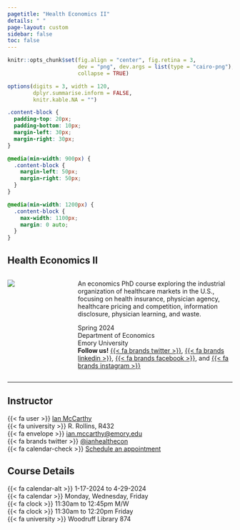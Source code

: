 ```yaml
---
pagetitle: "Health Economics II"
details: " "
page-layout: custom
sidebar: false
toc: false
---
```


```r
knitr::opts_chunk$set(fig.align = "center", fig.retina = 3,
                      dev = "png", dev.args = list(type = "cairo-png"),
                      collapse = TRUE)

options(digits = 3, width = 120,
        dplyr.summarise.inform = FALSE,
        knitr.kable.NA = "")
```

```css
.content-block {
  padding-top: 20px;
  padding-bottom: 10px;
  margin-left: 30px;
  margin-right: 30px;
}

@media(min-width: 900px) {
  .content-block {
    margin-left: 50px;
    margin-right: 50px;
  }
}

@media(min-width: 1200px) {
  .content-block {
    max-width: 1100px;
    margin: 0 auto;
  }
}

```

::: {.content-block}

# Health Economics II

::: {.text-secondary .fs-4}

:::: {.columns}

::: {.column width=20%}
![](/files/econ771-logo.png)
:::

::: {.column width=5%}

:::

::: {.column width=75%}

An economics PhD course exploring the industrial organization of healthcare markets in the U.S., focusing on health insurance, physician agency, healthcare pricing and competition, information disclosure, physician learning, and waste.

Spring 2024<br>
Department of Economics<br>
Emory University<br>
**Follow us!** [{{< fa brands twitter >}}](https://twitter.com/emoryeconomics), [{{< fa brands linkedin >}}](https://www.linkedin.com/company/emory-university-department-of-economics), [{{< fa brands facebook >}}](https://www.facebook.com/EmoryEcon/), and [{{< fa brands instagram >}}](https://www.instagram.com/econemory/)

:::

::::

:::


---

::: {.grid}

::: {.g-col-6}


## Instructor

{{< fa user >}} [Ian McCarthy](https://www.ianmccarthyecon.com)<br>
{{< fa university >}} R. Rollins, R432<br>
{{< fa envelope >}} [ian.mccarthy@emory.edu](mailto:ian.mccarthy@emory.edu)<br>
{{< fa brands twitter >}} [\@ianhealthecon](https://twitter.com/ianhealthecon)<br>
{{< fa calendar-check >}} [Schedule an appointment](https://mccarthy-meetings.youcanbook.me/)

:::

::: {.g-col-6}


## Course Details

{{< fa calendar-alt >}} 1-17-2024 to 4-29-2024<br>
{{< fa calendar >}} Monday, Wednesday, Friday<br>
{{< fa clock >}} 11:30am to 12:45pm M/W<br>
{{< fa clock >}} 11:30am to 12:20pm Friday<br>
{{< fa university >}} Woodruff Library 874

:::

:::

:::
